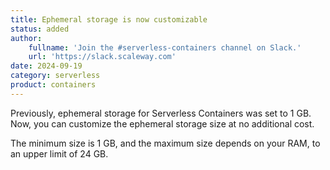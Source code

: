 ```yaml
---
title: Ephemeral storage is now customizable
status: added
author:
    fullname: 'Join the #serverless-containers channel on Slack.'
    url: 'https://slack.scaleway.com'
date: 2024-09-19
category: serverless
product: containers
---
```


Previously, ephemeral storage for Serverless Containers was set to 1 GB. Now, you can customize the ephemeral storage size at no additional cost.

The minimum size is 1 GB, and the maximum size depends on your RAM, to an upper limit of 24 GB.

